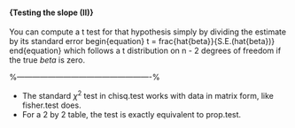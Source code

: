 






#### {Testing the slope (II)}

You can compute a
t test for that hypothesis simply by dividing the estimate by its standard
error
begin{equation}
t = frac{hat{beta}}{S.E.(hat{beta})}
end{equation}
which follows a t distribution on n - 2 degrees of freedom if the true $beta$ is
zero.





%----------------------------------------------------%

*  The standard $\chi^{2}$ test  in chisq.test works with data in matrix form, like fisher.test does.
*  For a 2 by 2 table, the test is exactly equivalent to prop.test.



\large \begin{verbatim}
> chisq.test(lewitt.machin)
\end{verbatim}\large
